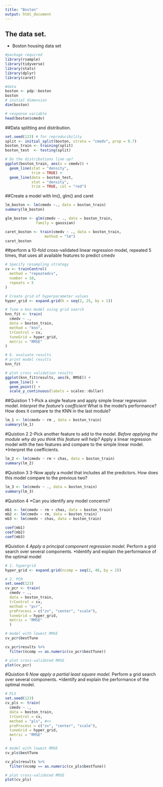 ```yaml
---
title: "Boston"
output: html_document
---
```


## The data set.

* Boston housing data set 

```r
#package required
library(rsample)
library(tidyverse)
library(stats)
library(dplyr)
library(caret)

#data
boston <- pdp::boston
boston
# initial dimension
dim(boston)

# response variable
head(boston$cmedv)

```


##Data splitting and distribution. 
```r
set.seed(123) # for reproducibility
split <- initial_split(boston, strata = "cmedv", prop = 0.7)
boston_train <- training(split)
boston_test  <- testing(split)

# Do the distributions line up? 
ggplot(boston_train, aes(x = cmedv)) + 
  geom_line(stat = "density", 
            trim = TRUE) + 
  geom_line(data = boston_test, 
            stat = "density", 
            trim = TRUE, col = "red")
```

##Create a model with lm(), glm() and caret
```r
lm_boston <- lm(cmedv ~., data = boston_train)
summary(lm_boston)

glm_boston <- glm(cmedv ~ ., data = boston_train,
              family = gaussian)

caret_boston <- train(cmedv ~ ., data = boston_train, 
                  method = "lm")
caret_boston
```



##perform a 10-fold cross-validated linear regression model, repeated 5 times, that uses all available features to predict cmedv

```r
# Specify resampling strategy
cv <- trainControl(
  method = "repeatedcv", 
  number = 10, 
  repeats = 5
)

# Create grid of hyperparameter values
hyper_grid <- expand.grid(k = seq(2, 25, by = 1))

# Tune a knn model using grid search
knn_fit <- train(
  cmedv ~ ., 
  data = boston_train, 
  method = "knn", 
  trControl = cv, 
  tuneGrid = hyper_grid,
  metric = "RMSE"
)

# 6. evaluate results
# print model results
knn_fit

# plot cross validation results
ggplot(knn_fit$results, aes(k, RMSE)) + 
  geom_line() +
  geom_point() +
  scale_y_continuous(labels = scales::dollar)
```

##Quistion 1 
1-Pick a single feature and apply simple linear regression model.
*Interpret the feature’s coefficient
*What is the model’s performance? How does it compare to the KNN in the last module?

```r
lm_1 <- lm(cmedv ~ rm , data = boston_train)
summary(lm_1)

```
#Quistion 2
2-Pick another feature to add to the model.
*Before applying the module why do you think this feature will help?
*Apply a linear regression model with the two features and compare to the simple linear model.
*Interpret the coefficients.

```r
lm_2 <- lm(cmedv ~ rm + chas, data = boston_train)
summary(lm_2)
```
#Quistion 3
3-Now apply a model that includes all the predictors.
How does this model compare to the previous two?

```r
lm_3 <- lm(cmedv ~ ., data = boston_train)
summary(lm_3)

```
#Quistion 4
*Can you identify any model concerns?
```r
mb1 <- lm(cmedv ~ rm + chas, data = boston_train)
mb2 <- lm(cmedv ~ rm, data = boston_train)
mb3 <- lm(cmedv ~ chas, data = boston_train)

coef(mb1) 
coef(mb2) 
coef(mb3)
```

#Quistion 4
*Apply a principal component regression model.
*Perform a grid search over several components.
*Identify and explain the performance of the optimal model

```r
# 1. hypergrid
hyper_grid <- expand.grid(ncomp = seq(2, 40, by = 2))

# 2. PCR
set.seed(123)
cv_pcr <- train(
  cmedv ~ ., 
  data = boston_train, 
  trControl = cv,
  method = "pcr", 
  preProcess = c("zv", "center", "scale"), 
  tuneGrid = hyper_grid,
  metric = "RMSE"
  )

# model with lowest RMSE
cv_pcr$bestTune

cv_pcr$results %>%
  filter(ncomp == as.numeric(cv_pcr$bestTune))

# plot cross-validated RMSE
plot(cv_pcr)
```


#Quistion 6
*Now apply a partial least square model.
*Perform a grid search over several components.
*Identify and explain the performance of the optimal model.
```r
# PLS
set.seed(123)
cv_pls <- train(
  cmedv ~ ., 
  data = boston_train, 
  trControl = cv,
  method = "pls", #<<
  preProcess = c("zv", "center", "scale"),
  tuneGrid = hyper_grid,
  metric = "RMSE"
  )

# model with lowest RMSE
cv_pls$bestTune

cv_pls$results %>%
  filter(ncomp == as.numeric(cv_pls$bestTune))

# plot cross-validated RMSE
plot(cv_pls)
```

